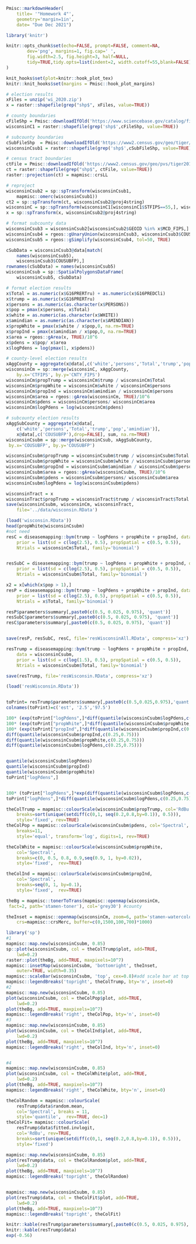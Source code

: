 ```{r header, echo=FALSE, results='asis'}
Pmisc::markdownHeader(
	title= '"Homework 4"',
	geometry='margin=1in',
	date= "Due Dec 2021")
```


```{r setup, include=FALSE}
library('knitr')

knitr::opts_chunk$set(echo=FALSE, prompt=FALSE, comment=NA,
		dev='png', margins=1, fig.cap=' ',
		fig.width=2.5, fig.height=3, half=NULL,
		tidy=TRUE,tidy.opts=list(indent=2, width.cutoff=55,blank=FALSE)
)

knit_hooks$set(plot=knitr::hook_plot_tex)
knitr::knit_hooks$set(margins = Pmisc::hook_plot_margins)
```



```{r, getData, eval=FALSE, include=FALSE}
# election results
xFiles = unzip('wi_2020.zip')
x = raster::shapefile(grep("shp$", xFiles, value=TRUE))

# county boundaries
cFileShp = Pmisc::downloadIfOld('https://www.sciencebase.gov/catalog/file/get/4f4e4a2ee4b07f02db615738&facet=US_County_Boundarie',  file='countyBoundaries.zip')
wisconsinC1 = raster::shapefile(grep('shp$',cFileShp, value=TRUE))

# subcounty boundaries
cSubFileShp  = Pmisc::downloadIfOld('https://www2.census.gov/geo/tiger/TIGER2016/COUSUB/tl_2016_55_cousub.zip', path='data')
wisconsinCsub1 = raster::shapefile(grep('shp$',cSubFileShp, value=TRUE))

# census tract boundaries
ctFile = Pmisc::downloadIfOld('https://www2.census.gov/geo/pvs/tiger2010st/55_Wisconsin/55/tl_2010_55_tract10.zip', path='../data')
ct = raster::shapefile(grep("shp$", ctFile, value=TRUE))
raster::projection(ct) = mapmisc::crsLL

# reproject
wisconsinCsub2 = sp::spTransform(wisconsinCsub1, 
    mapmisc::omerc(wisconsinCsub1))
ct2 = sp::spTransform(ct, wisconsinCsub2@proj4string)
wisconsinC = sp::spTransform(wisconsinC1[wisconsinC1$STFIPS==55,], wisconsinCsub2@proj4string)
x = sp::spTransform(x, wisconsinCsub2@proj4string)

```
```{r}
# format subcounty data
wisconsinCsub3 = wisconsinCsub2[wisconsinCsub2$GEOID %in% x$MCD_FIPS,]
wisconsinCsub4 = rgeos::gUnaryUnion(wisconsinCsub3, wisconsinCsub3$COUSUBFP)
wisconsinCsub5 = rgeos::gSimplify(wisconsinCsub4, tol=50, TRUE)

cSubData = wisconsinCsub3@data[match(
    names(wisconsinCsub5), 
    wisconsinCsub3$COUSUBFP),]
rownames(cSubData) = names(wisconsinCsub5)
wisconsinCsub = sp::SpatialPolygonsDataFrame(
    wisconsinCsub5, cSubData)

# format election results
x$Total = as.numeric(x$G16PRERTru) + as.numeric(x$G16PREDCli)
x$trump = as.numeric(x$G16PRERTru)
x$persons = as.numeric(as.character(x$PERSONS))
x$pop = pmax(x$persons, x$Total)
x$white = as.numeric(as.character(x$WHITE))
x$amindian = as.numeric(as.character(x$AMINDIAN))
x$propWhite = pmax(x$white / x$pop,0, na.rm=TRUE)
x$propInd = pmax(x$amindian / x$pop,0, na.rm=TRUE)
x$area = rgeos::gArea(x, TRUE)/10^6
x$pdens = x$pop/ x$area
x$logPdens = log(pmax(1, x$pdens))

```

```{r}


# county-level election results
xAggCounty = aggregate(x@data[,c('white','persons','Total','trump','pop','amindian')], x@data[,c('CNTY_FIPS'), drop=FALSE], sum, na.rm=TRUE)
wisconsinCm = sp::merge(wisconsinC, xAggCounty, 
    by.x='CTFIPS', by.y='CNTY_FIPS')
wisconsinCm$propTrump = wisconsinCm$trump / wisconsinCm$Total
wisconsinCm$propWhite = wisconsinCm$white / wisconsinCm$persons
wisconsinCm$propInd = wisconsinCm$amindian / wisconsinCm$persons
wisconsinCm$area = rgeos::gArea(wisconsinCm, TRUE)/10^6
wisconsinCm$pdens = wisconsinCm$persons/ wisconsinCm$area
wisconsinCm$logPdens = log(wisconsinCm$pdens)

# subcounty election results
xAggSubCounty = aggregate(x@data[,
    c('white','persons','Total','trump','pop','amindian')], 
    x@data[,c('COUSUBFP'),drop=FALSE], sum, na.rm=TRUE)
wisconsinCsubm = sp::merge(wisconsinCsub, xAggSubCounty,
 by.x='COUSUBFP', by.y='COUSUBFP')

wisconsinCsubm$propTrump = wisconsinCsubm$trump / wisconsinCsubm$Total
wisconsinCsubm$propWhite = wisconsinCsubm$white / wisconsinCsubm$persons
wisconsinCsubm$propInd = wisconsinCsubm$amindian / wisconsinCsubm$persons
wisconsinCsubm$area = rgeos::gArea(wisconsinCsubm, TRUE)/10^6
wisconsinCsubm$pdens = wisconsinCsubm$persons/ wisconsinCsubm$area
wisconsinCsubm$logPdens = log(wisconsinCsubm$pdens)

wisconsinTract = x
wisconsinTract$propTrump = wisconsinTract$trump / wisconsinTract$Total
save(wisconsinCsubm, wisconsinCm, wisconsinTract, 
    file='../data/wisconsin.RData')
```



```{r bymAll, eval=FALSE}

(load('wisconsin.RData'))
head(propWhite@wisconsinCsubm)
#not need
resC = diseasemapping::bym(trump ~ logPdens + propWhite + propInd, data = wisconsinCm, 
    prior = list(sd = c(log(2.5), 0.5), propSpatial = c(0.5, 0.5)), 
    Ntrials = wisconsinCm$Total, family='binomial')


resSubC = diseasemapping::bym(trump ~ logPdens + propWhite + propInd, data = wisconsinCsubm, 
    prior = list(sd = c(log(2.5), 0.5), propSpatial = c(0.5, 0.5)), 
    Ntrials = wisconsinCsubm$Total, family='binomial')

x2 = x[which(x$pop > 1),]
resP = diseasemapping::bym(trump ~ logPdens + propWhite + propInd, data = x, 
    prior = list(sd = c(log(2.5), 0.5), propSpatial = c(0.5, 0.5)), 
    Ntrials = x$Total, family='binomial')

resP$parameters$summary[,paste0(c(0.5, 0.025, 0.975), 'quant')]
resSubC$parameters$summary[,paste0(c(0.5, 0.025, 0.975), 'quant')]
resC$parameters$summary[,paste0(c(0.5, 0.025, 0.975), 'quant')]


save(resP, resSubC, resC, file='resWisconsinAll.RData', compress='xz')
```



```{r bym, eval=FALSE, echo=TRUE}

resTrump = diseasemapping::bym(trump ~ logPdens + propWhite + propInd, 
    data = wisconsinCsubm, 
    prior = list(sd = c(log(1.5), 0.5), propSpatial = c(0.5, 0.5)), 
    Ntrials = wisconsinCsubm$Total, family='binomial')

save(resTrump, file='resWisconsin.RData', compress='xz')
```

```{r loadResults, echo=TRUE}
(load('resWisconsin.RData'))


toPrint= resTrump$parameters$summary[,paste0(c(0.5,0.025,0.975),'quant')] 
colnames(toPrint)=c('est', '2.5','97.5')

100* (exp(toPrint["logPdens",]*diff(quantile(wisconsinCsubm$logPdens,c(0.25,0.75))))-1)
100* (exp(toPrint["propWhite",]*diff(quantile(wisconsinCsubm$propWhite,c(0.25,0.75))))-1)
100* (exp(toPrint["propInd",]*diff(quantile(wisconsinCsubm$propInd,c(0.25,0.75))))-1)
diff(quantile(wisconsinCsubm$propInd,c(0.25,0.75)))
diff(quantile(wisconsinCsubm$propWhite,c(0.25,0.75)))
diff(quantile(wisconsinCsubm$logPdens,c(0.25,0.75)))


quantile(wisconsinCsubm$logPdens)
quantile(wisconsinCsubm$propInd)
quantile(wisconsinCsubm$propWhite)
toPrint["logPdens",]


100* (toPrint["logPdens",]*exp(diff(quantile(wisconsinCsubm$logPdens,c(0.25,0.75))))-1)
toPrint["logPdens",]*diff(quantile(wisconsinCsubm$logPdens,c(0.25,0.75)))
```



```{r plotSetup, echo=FALSE}
theColTrump = mapmisc::colourScale(wisconsinCsubm$propTrump, col='RdBu', 
    breaks=sort(unique(setdiff(c(0,1, seq(0.2,0.8,by=0.1)), 0.5))),
    style='fixed', rev=TRUE)
theColPop = mapmisc::colourScale(wisconsinCsubm$pdens, col='Spectral', 
    breaks=11,
    style='equal', transform='log', digits=1, rev=TRUE)

theColWhite = mapmisc::colourScale(wisconsinCsubm$propWhite, 
    col='Spectral', 
    breaks=c(0, 0.5, 0.8, 0.9,seq(0.9, 1, by=0.02)),
    style='fixed',  rev=TRUE)

theColInd = mapmisc::colourScale(wisconsinCsubm$propInd, 
    col='Spectral', 
    breaks=seq(0, 1, by=0.1),
    style='fixed',  rev=TRUE) 

theBg = mapmisc::tonerToTrans(mapmisc::openmap(wisconsinCm,
 fact=2, path='stamen-toner'), col='grey30') #county

theInset = mapmisc::openmap(wisconsinCm, zoom=6, path='stamen-watercolor',
    crs=mapmisc::crsMerc, buffer=c(0,1500,100,700)*1000)
```

```{r maps, fig.cap='maps', fig.subcap = c('trump','pop dens','ind','white'), fig.height=5, fig.width=6, out.width=Pmisc::out.width(0.47)}

library('sp')
#1
mapmisc::map.new(wisconsinCsubm, 0.85)
sp::plot(wisconsinCsubm, col = theColTrump$plot, add=TRUE,
    lwd=0.2)
raster::plot(theBg, add=TRUE, maxpixels=10^7)
mapmisc::insetMap(wisconsinCsubm, 'bottomright', theInset, 
    outer=TRUE, width=0.35)
mapmisc::scaleBar(wisconsinCsubm, 'top', cex=0.8)#add scale bar at top and North
mapmisc::legendBreaks('topright', theColTrump, bty='n', inset=0)
#2
mapmisc::map.new(wisconsinCsubm, 0.85)
plot(wisconsinCsubm, col = theColPop$plot, add=TRUE,
    lwd=0.2)
plot(theBg, add=TRUE, maxpixels=10^7)
mapmisc::legendBreaks('right', theColPop, bty='n', inset=0)
#3
mapmisc::map.new(wisconsinCsubm, 0.85)
plot(wisconsinCsubm, col = theColInd$plot, add=TRUE,
    lwd=0.2)
plot(theBg, add=TRUE, maxpixels=10^7)
mapmisc::legendBreaks('right', theColInd, bty='n', inset=0)


#4
mapmisc::map.new(wisconsinCsubm, 0.85)
plot(wisconsinCsubm, col = theColWhite$plot, add=TRUE,
    lwd=0.2)
plot(theBg, add=TRUE, maxpixels=10^7)
mapmisc::legendBreaks('right', theColWhite, bty='n', inset=0)
```



```{r plotResultsSetup}
theColRandom = mapmisc::colourScale(
    resTrump$data$random.mean, 
    col='Spectral', breaks = 11,
    style='quantile',  rev=TRUE, dec=1)
theColFit= mapmisc::colourScale(
    resTrump$data$fitted.invlogit, 
    col='RdBu', rev=TRUE,
    breaks=sort(unique(setdiff(c(0,1, seq(0.2,0.8,by=0.1)), 0.5))),
    style='fixed')
```

```{r plotResultTrump, fig.cap='results', fig.subcap=c('random','fitted'), fig.height=5, fig.width=6, out.width=Pmisc::out.width(0.47)}
mapmisc::map.new(wisconsinCsubm, 0.85)
plot(resTrump$data, col = theColRandom$plot, add=TRUE,
    lwd=0.2)
plot(theBg, add=TRUE, maxpixels=10^7)
mapmisc::legendBreaks('topright', theColRandom)


mapmisc::map.new(wisconsinCsubm, 0.85)
plot(resTrump$data, col = theColFit$plot, add=TRUE,
    lwd=0.2)
plot(theBg, add=TRUE, maxpixels=10^7)
mapmisc::legendBreaks('topright', theColFit)

```


```{r table, echo=TRUE}
knitr::kable(resTrump$parameters$summary[,paste0(c(0.5, 0.025, 0.975), 'quant')],digits=3)
knitr::kable(resTrump$data)
exp(-0.56)
```
